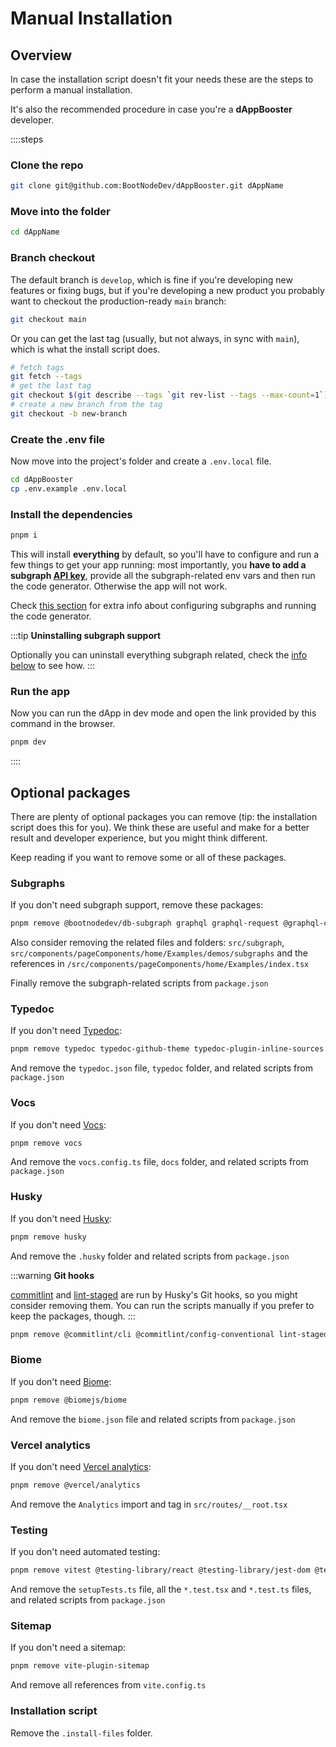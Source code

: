 # Manual Installation

## Overview

In case the installation script doesn't fit your needs these are the steps to perform a manual installation.

It's also the recommended procedure in case you're a **dAppBooster** developer.

::::steps
### Clone the repo

```bash [Terminal]
git clone git@github.com:BootNodeDev/dAppBooster.git dAppName
```

### Move into the folder

```bash [Terminal]
cd dAppName
```

### Branch checkout

The default branch is `develop`, which is fine if you're developing new features or fixing bugs, but if you're developing a new product you probably want to checkout the production-ready `main` branch:

```bash [Terminal]
git checkout main
```

Or you can get the last tag (usually, but not always, in sync with `main`), which is what the install script does.

```bash [Terminal]
# fetch tags
git fetch --tags
# get the last tag
git checkout $(git describe --tags `git rev-list --tags --max-count=1`)
# create a new branch from the tag
git checkout -b new-branch
```

### Create the .env file

Now move into the project's folder and create a `.env.local` file.

```bash [Terminal]
cd dAppBooster
cp .env.example .env.local
```

### Install the dependencies

```bash [Terminal]
pnpm i
```

This will install **everything** by default, so you'll have to configure and run a few things to get your app running: most importantly, you **have to add a subgraph [API key](https://thegraph.com/studio/apikeys/)**, provide all the subgraph-related env vars and then run the code generator. Otherwise the app will not work.

Check [this section](/introduction/installation#a-note-regarding-subgraphs) for extra info about configuring subgraphs and running the code generator.

:::tip
**Uninstalling subgraph support**

Optionally you can uninstall everything subgraph related, check the [info below](#subgraphs) to see how.
:::

### Run the app
Now you can run the dApp in dev mode and open the link provided by this command in the browser.

```bash [Terminal]
pnpm dev
```
::::

## Optional packages

There are plenty of optional packages you can remove (tip: the installation script does this for you). We think these are useful and make for a better result and developer experience, but you might think different.

Keep reading if you want to remove some or all of these packages.

### Subgraphs

If you don't need subgraph support, remove these packages:

```bash [Terminal]
pnpm remove @bootnodedev/db-subgraph graphql graphql-request @graphql-codegen/cli @graphql-typed-document-node/core
```

Also consider removing the related files and folders: `src/subgraph`, `src/components/pageComponents/home/Examples/demos/subgraphs` and the references in `/src/components/pageComponents/home/Examples/index.tsx`

Finally remove the subgraph-related scripts from `package.json`

### Typedoc

If you don't need [Typedoc](https://typedoc.org/):

```bash [Terminal]
pnpm remove typedoc typedoc-github-theme typedoc-plugin-inline-sources typedoc-plugin-missing-exports typedoc-plugin-rename-defaults
```

And remove the `typedoc.json` file, `typedoc` folder, and related scripts from `package.json`

### Vocs

If you don't need [Vocs](https://vocs.dev/):

```bash [Terminal]
pnpm remove vocs
```

And remove the `vocs.config.ts` file, `docs` folder, and related scripts from `package.json`

### Husky

If you don't need [Husky](https://typicode.github.io/husky/):

```bash [Terminal]
pnpm remove husky
```

And remove the `.husky` folder and related scripts from `package.json`

:::warning
**Git hooks**

[commitlint](https://commitlint.js.org/) and [lint-staged](https://github.com/lint-staged/lint-staged) are run by Husky's Git hooks, so you might consider removing them. You can run the scripts manually if you prefer to keep the packages, though.
:::

```bash [Terminal]
pnpm remove @commitlint/cli @commitlint/config-conventional lint-staged
```

### Biome

If you don't need [Biome](https://biomejs.dev/):

```bash [Terminal]
pnpm remove @biomejs/biome
```

And remove the `biome.json` file and related scripts from `package.json`

### Vercel analytics

If you don't need [Vercel analytics](https://vercel.com/docs/analytics/quickstart):

```bash [Terminal]
pnpm remove @vercel/analytics
```

And remove the `Analytics` import and tag in `src/routes/__root.tsx`

### Testing

If you don't need automated testing:

```bash [Terminal]
pnpm remove vitest @testing-library/react @testing-library/jest-dom @testing-library/user-event @vitest/coverage-v8
```

And remove the `setupTests.ts` file, all the `*.test.tsx` and `*.test.ts` files, and related scripts from `package.json`

### Sitemap

If you don't need a sitemap:

```bash [Terminal]
pnpm remove vite-plugin-sitemap
```

And remove all references from `vite.config.ts`

### Installation script

Remove the `.install-files` folder.